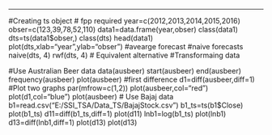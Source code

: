 ---
#Creating ts object
# fpp required
year=c(2012,2013,2014,2015,2016)
obser=c(123,39,78,52,110)
data1=data.frame(year,obser)
class(data1)
dts=ts(data1$obser,)
class(dts)
head(data1)
plot(dts,xlab="year",ylab="obser")
#avearge forecast
#naive forecasts
naive(dts, 4)
rwf(dts, 4) # Equivalent alternative
#Transformaing data

#Use Australian Beer data 
data(ausbeer)
start(ausbeer)
end(ausbeer)
frequency(ausbeer)
plot(ausbeer)
#first difference
d1=diff(ausbeer,diff=1)
#Plot two graphs 
par(mfrow=c(1,2))
plot(ausbeer,col="red")
plot(d1,col="blue")
plot(ausbeer)
#  Use Bajaj data
b1=read.csv("E:/SSI_TSA/Data_TS/BajajStock.csv")
 b1_ts=ts(b1$Close)
 plot(b1_ts)
 d11=diff(b1_ts,diff=1)
plot(d11)
lnb1=log(b1_ts)
plot(lnb1)
d13=diff(lnb1,diff=1)
plot(d13)
plot(d13)
